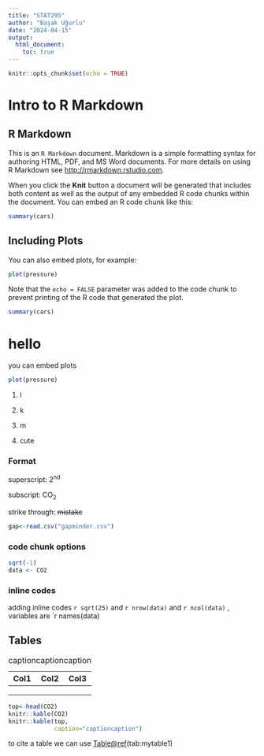 ```yaml
---
title: "STAT295"
author: "Başak Uğurlu"
date: "2024-04-15"
output: 
  html_document:
    toc: true
---
```


```r
knitr::opts_chunk$set(echo = TRUE)
```

# Intro to R Markdown

## R Markdown

This is an `R Markdown` document. Markdown is a simple formatting syntax for authoring HTML, PDF, and MS Word documents. For more details on using R Markdown see <http://rmarkdown.rstudio.com>.

When you click the **Knit** button a document will be generated that includes both content as well as the output of any embedded R code chunks within the document. You can embed an R code chunk like this:

```r
summary(cars)
```

## Including Plots

You can also embed plots, for example:

```r
plot(pressure)
```

Note that the `echo = FALSE` parameter was added to the code chunk to prevent printing of the R code that generated the plot.

```r
summary(cars)
```

# hello

you can embed plots

```r
plot(pressure)

```

1.  l

2.  k

3.  m

4.  cute

### Format

superscript: 2^nd^

subscript: CO~2~

strike through: ~~mistake~~

```r
gap<-read.csv("gapminder.csv")
```

### code chunk options

```r
sqrt(-1)
data <- CO2

```

### inline codes

adding inline codes `r sqrt(25)` and `r nrow(data)` and `r ncol(data)` , variables are \`r names(data)

## Tables

| Col1 | Col2 | Col3 |
|------|------|------|
|      |      |      |
|      |      |      |
|      |      |      |

: captioncaptioncaption

```r

top<-head(CO2)
knitr::kable(CO2)
knitr::kable(top,
             caption="captioncaption")
```

to cite a table we can use [Table\@ref](mailto:Table@ref){.email}(tab:mytable1)
